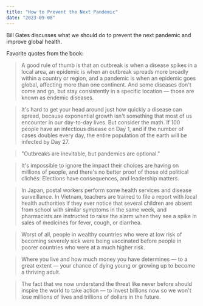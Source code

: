 ```yaml
---
title: "How to Prevent the Next Pandemic"
date: "2023-09-08"
---
```


Bill Gates discusses what we should do to prevent the next pandemic and improve global health.

Favorite quotes from the book:

> A good rule of thumb is that an outbreak is when a disease spikes in a local area, an epidemic is when an outbreak spreads more broadly within a country or region, and a pandemic is when an epidemic goes global, affecting more than one continent. And some diseases don't come and go, but stay consistently in a specific location — those are known as endemic diseases.

> It's hard to get your head around just how quickly a disease can spread, because exponential growth isn't something that most of us encounter in our day-to-day lives. But consider the math. If 100 people have an infectious disease on Day 1, and if the number of cases doubles every day, the entire population of the earth will be infected by Day 27.

> "Outbreaks are inevitable, but pandemics are optional."

> It's impossible to ignore the impact their choices are having on millions of people, and there's no better proof of those old political clichés: Elections have consequences, and leadership matters.

> In Japan, postal workers perform some health services and disease surveillance. In Vietnam, teachers are trained to file a report with local health authorities if they ever notice that several children are absent from school with similar symptoms in the same week, and pharmacists are instructed to raise the alarm when they see a spike in sales of medicines for fever, cough, or diarrhea.

> Worst of all, people in wealthy countries who were at low risk of becoming severely sick were being vaccinated before people in poorer countries who were at a much higher risk.

> Where you live and how much money you have determines — to a great extent — your chance of dying young or growing up to become a thriving adult.

> The fact that we now understand the threat like never before should inspire the world to take action — to invest billions now so we won't lose millions of lives and trillions of dollars in the future.
